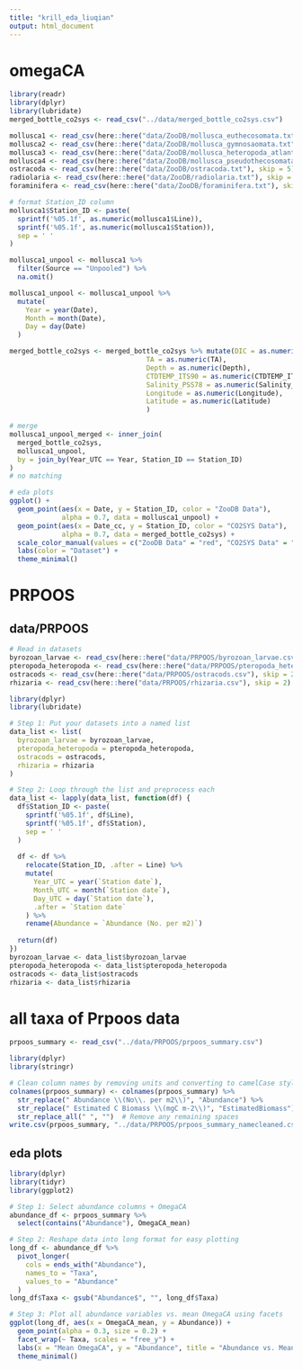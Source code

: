 ```yaml
---
title: "krill_eda_liuqian"
output: html_document
---
```


# omegaCA 
```r
library(readr)
library(dplyr)
library(lubridate)
merged_bottle_co2sys <- read_csv("../data/merged_bottle_co2sys.csv")

mollusca1 <- read_csv(here::here("data/ZooDB/mollusca_euthecosomata.txt"), skip = 5)
mollusca2 <- read_csv(here::here("data/ZooDB/mollusca_gymnosaomata.txt"), skip = 5)
mollusca3 <- read_csv(here::here("data/ZooDB/mollusca_heteropoda_atlantidae.txt"), skip = 5)
mollusca4 <- read_csv(here::here("data/ZooDB/mollusca_pseudothecosomata.txt"), skip = 5)
ostracoda <- read_csv(here::here("data/ZooDB/ostracoda.txt"), skip = 5)
radiolaria <- read_csv(here::here("data/ZooDB/radiolaria.txt"), skip = 5)
foraminifera <- read_csv(here::here("data/ZooDB/foraminifera.txt"), skip = 5)
```

```r
# format Station_ID column
mollusca1$Station_ID <- paste(
  sprintf('%05.1f', as.numeric(mollusca1$Line)),
  sprintf('%05.1f', as.numeric(mollusca1$Station)),
  sep = ' '
)

mollusca1_unpool <- mollusca1 %>% 
  filter(Source == "Unpooled") %>% 
  na.omit()

mollusca1_unpool <- mollusca1_unpool %>%
  mutate(
    Year = year(Date),
    Month = month(Date),
    Day = day(Date)
  )

merged_bottle_co2sys <- merged_bottle_co2sys %>% mutate(DIC = as.numeric(DIC),
                                  TA = as.numeric(TA),
                                  Depth = as.numeric(Depth),
                                  CTDTEMP_ITS90 = as.numeric(CTDTEMP_ITS90),
                                  Salinity_PSS78 = as.numeric(Salinity_PSS78),
                                  Longitude = as.numeric(Longitude),
                                  Latitude = as.numeric(Latitude)
                                  )
```

```r
# merge
mollusca1_unpool_merged <- inner_join(
  merged_bottle_co2sys, 
  mollusca1_unpool,
  by = join_by(Year_UTC == Year, Station_ID == Station_ID)
)
# no matching
```

```r
# eda plots
ggplot() +
  geom_point(aes(x = Date, y = Station_ID, color = "ZooDB Data"), 
             alpha = 0.7, data = mollusca1_unpool) +
  geom_point(aes(x = Date_cc, y = Station_ID, color = "CO2SYS Data"), 
             alpha = 0.7, data = merged_bottle_co2sys) +
  scale_color_manual(values = c("ZooDB Data" = "red", "CO2SYS Data" = "blue")) +
  labs(color = "Dataset") +
  theme_minimal()

```

# PRPOOS
## data/PRPOOS
```r
# Read in datasets
byrozoan_larvae <- read_csv(here::here("data/PRPOOS/byrozoan_larvae.csv"), skip = 2)
pteropoda_heteropoda <- read_csv(here::here("data/PRPOOS/pteropoda_heteropoda.csv"), skip = 2)
ostracods <- read_csv(here::here("data/PRPOOS/ostracods.csv"), skip = 2)
rhizaria <- read_csv(here::here("data/PRPOOS/rhizaria.csv"), skip = 2)
```

```r
library(dplyr)
library(lubridate)

# Step 1: Put your datasets into a named list
data_list <- list(
  byrozoan_larvae = byrozoan_larvae,
  pteropoda_heteropoda = pteropoda_heteropoda,
  ostracods = ostracods,
  rhizaria = rhizaria
)

# Step 2: Loop through the list and preprocess each
data_list <- lapply(data_list, function(df) {
  df$Station_ID <- paste(
    sprintf('%05.1f', df$Line),
    sprintf('%05.1f', df$Station),
    sep = ' '
  )
  
  df <- df %>%
    relocate(Station_ID, .after = Line) %>%
    mutate(
      Year_UTC = year(`Station date`),
      Month_UTC = month(`Station date`),
      Day_UTC = day(`Station date`),
      .after = `Station date`
    ) %>%
    rename(Abundance = `Abundance (No. per m2)`)
  
  return(df)
})
byrozoan_larvae <- data_list$byrozoan_larvae
pteropoda_heteropoda <- data_list$pteropoda_heteropoda
ostracods <- data_list$ostracods
rhizaria <- data_list$rhizaria

```

# all taxa of Prpoos data
```r
prpoos_summary <- read_csv("../data/PRPOOS/prpoos_summary.csv")
```

```r
library(dplyr)
library(stringr)

# Clean column names by removing units and converting to camelCase style
colnames(prpoos_summary) <- colnames(prpoos_summary) %>%
  str_replace(" Abundance \\(No\\. per m2\\)", "Abundance") %>%
  str_replace(" Estimated C Biomass \\(mgC m-2\\)", "EstimatedBiomass") %>%
  str_replace_all(" ", "")  # Remove any remaining spaces
write.csv(prpoos_summary, "../data/PRPOOS/prpoos_summary_namecleaned.csv", row.names = FALSE)
```

## eda plots
```r
library(dplyr)
library(tidyr)
library(ggplot2)

# Step 1: Select abundance columns + OmegaCA
abundance_df <- prpoos_summary %>%
  select(contains("Abundance"), OmegaCA_mean)

# Step 2: Reshape data into long format for easy plotting
long_df <- abundance_df %>%
  pivot_longer(
    cols = ends_with("Abundance"),
    names_to = "Taxa",
    values_to = "Abundance"
  )
long_df$Taxa <- gsub("Abundance$", "", long_df$Taxa)

# Step 3: Plot all abundance variables vs. mean OmegaCA using facets
ggplot(long_df, aes(x = OmegaCA_mean, y = Abundance)) +
  geom_point(alpha = 0.3, size = 0.2) +
  facet_wrap(~ Taxa, scales = "free_y") +
  labs(x = "Mean OmegaCA", y = "Abundance", title = "Abundance vs. Mean OmegaCA") +
  theme_minimal()
```

